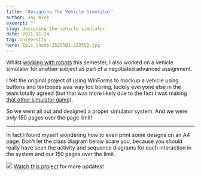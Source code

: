 ```yaml
---
title: 'Designing The Vehicle Simulator'
author: Jay Wick
excerpt: ""
slug: designing-the-vehicle-simulator
date: 2011-11-24
tag: university
hero: Epic_thumb-25255B1-25255D.jpg
---
```


Whilst [working with robots](/blog/72/finally-some-robots-to-develop-on/) this semester, I also worked on a vehicle simulator for another subject as part of a negotiated advanced assignment.

I felt the original project of using WinForms to mockup a vehicle using buttons and textboxes was way too boring, luckily everyone else in the team totally agreed (but that was more likely due to the fact I was making [that other simulator game](/portfolio/blackstorm-alpha/)).

So we went all out and designed a proper simulator system. And we were *only* 150 pages over the page limit!

****

In fact I found myself wondering how to even print some designs on an A4 page. Don't let the class diagram below scare you, because you should really have seen the activity and sequence diagrams for each interaction in the system and our 150 pages over the limit.

![](./image_thumb17.png) [Watch this project](/portfolio/vts) for more updates!